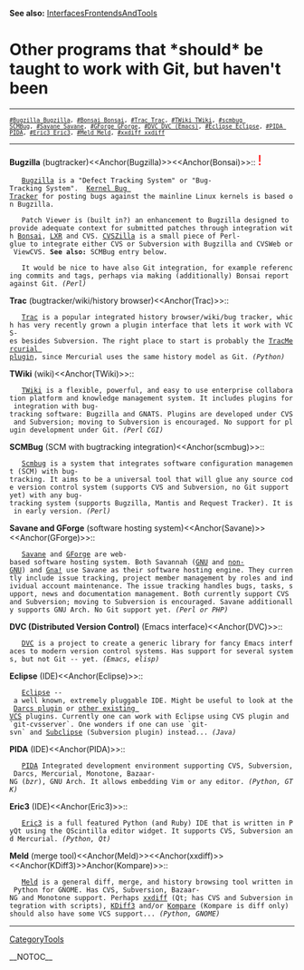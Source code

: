 <b>See also:</b> [[InterfacesFrontendsAndTools]]

= Other programs that *should* be taught to work with Git, but haven't been =

----
 <span style="font-size: smaller">[[#Bugzilla Bugzilla]], [[#Bonsai Bonsai]], [[#Trac Trac]], [[#TWiki TWiki]], [[#scmbug SCMBug]], [[#Savane Savane]], [[#GForge GForge]], [[#DVC DVC (Emacs)]], [[#Eclipse Eclipse]], [[#PIDA PIDA]], [[#Eric3 Eric3]], [[#Meld Meld]], [[#xxdiff xxdiff]]</span>
----

<b>Bugzilla</b> (bugtracker)<<Anchor(Bugzilla)>><<Anchor(Bonsai)>>:: <span style="font-size: x-large; color: red">!</span>
    [http://www.bugzilla.org/ Bugzilla] is a "Defect Tracking System" or "Bug-Tracking System".  [http://bugzilla.kernel.org/ Kernel Bug Tracker] for posting bugs against the mainline Linux kernels is based on Bugzilla.

    Patch Viewer is (built in?) an enhancement to Bugzilla designed to provide adequate context for submitted patches through integration with [http://www.mozilla.org/projects/bonsai/ Bonsai], [http://lxr.sourceforge.net/ LXR] and CVS. [http://www.cvszilla.org/ CVSZilla] is a small piece of Perl-glue to integrate either CVS or Subversion with Bugzilla and CVSWeb or ViewCVS. <b>See also:</b> SCMBug entry below.

    It would be nice to have also Git integration, for example referencing commits and tags, perhaps via making (additionally) Bonsai report against Git. <i>(Perl)</i>

<b>Trac</b> (bugtracker/wiki/history browser)<<Anchor(Trac)>>::
    [http://www.edgewall.com/trac/ Trac] is a popular integrated history browser/wiki/bug tracker, which has very recently grown a plugin interface that lets it work with VCS-es besides Subversion. The right place to start is probably the [http://projects.edgewall.com/trac/wiki/TracMercurial [[TracMercurial]] plugin], since Mercurial uses the same history model as Git. <i>(Python)</i>

<b>TWiki</b> (wiki)<<Anchor(TWiki)>>::
    [http://twiki.org/ TWiki] is a flexible, powerful, and easy to use enterprise collaboration platform and knowledge management system. It includes plugins for integration with bug-tracking software: Bugzilla and GNATS. Plugins are developed under CVS and Subversion; moving to Subversion is encouraged. No support for plugin development under Git. <i>(Perl CGI)</i>

<b>SCMBug</b> (SCM with bugtracking integration)<<Anchor(scmbug)>>::
    [http://www.mkgnu.net/?q=scmbug Scmbug] is a system that integrates software configuration management (SCM) with bug-tracking. It aims to be a universal tool that will glue any source code version control system (supports CVS and Subversion, no Git support yet) with any bug-tracking system (supports Bugzilla, Mantis and Request Tracker). It is in early version. <i>(Perl)</i>

<b>Savane and GForge</b> (software hosting system)<<Anchor(Savane)>><<Anchor(GForge)>>::
    [https://gna.org/projects/savane Savane] and [http://gforge.org/ GForge] are web-based software hosting system. Both Savannah ([https://savannah.gnu.org GNU] and [https://savannah.nongnu.org/ non-GNU]) and [https://gna.org Gna!] use Savane as their software hosting engine. They currently include issue tracking, project member management by roles and individual account maintenance. The issue tracking handles bugs, tasks, support, news and documentation management. Both currently support CVS and Subversion; moving to Subversion is encouraged. Savane additionally supports GNU Arch. No Git support yet. <i>(Perl or PHP)</i>

<b>DVC (Distributed Version Control)</b> (Emacs interface)<<Anchor(DVC)>>::
    [http://download.gna.org/dvc/ DVC] is a project to create a generic library for fancy Emacs interfaces to modern version control systems. Has support for several systems, but not Git -- yet. <i>(Emacs, elisp)</i>

<b>Eclipse</b> (IDE)<<Anchor(Eclipse)>>:: 
    [http://www.eclipse.org/ Eclipse] -- a well known, extremely pluggable IDE. Might be useful to look at the [http://eclipsedarcs.org/doku.php Darcs plugin] or [http://www.eclipse.org/community/team.php other existing VCS] plugins. Currently one can work with Eclipse using CVS plugin and `git-cvsserver`. One wonders if one can use `git-svn` and [http://subclipse.tigris.org/ Subclipse] (Subversion plugin) instead... <i>(Java)</i>

<b>PIDA</b> (IDE)<<Anchor(PIDA)>>::
    [http://pida.berlios.de/ PIDA] Integrated development environment supporting CVS, Subversion, Darcs, Mercurial, Monotone, Bazaar-NG (<i>bzr</i>), GNU Arch. It allows embedding Vim or any editor. <i>(Python, GTK)</i>

<b>Eric3</b> (IDE)<<Anchor(Eric3)>>::
    [http://www.die-offenbachs.de/detlev/eric3.html Eric3] is a full featured Python (and Ruby) IDE that is written in PyQt using the QScintilla editor widget. It supports CVS, Subversion and Mercurial. <i>(Python, Qt)</i>

<b>Meld</b> (merge tool)<<Anchor(Meld)>><<Anchor(xxdiff)>><<Anchor(KDiff3)>>Anchor(Kompare)>>::
    [http://meld.sourceforge.net/ Meld] is a general diff, merge, and history browsing tool written in Python for GNOME. Has CVS, Subversion, Bazaar-NG and Monotone support. Perhaps [http://furius.ca/xxdiff/ xxdiff] (Qt; has CVS and Subversion integration with scripts), [http://kdiff3.sourceforge.net/ KDiff3] and/or [http://www.caffeinated.me.uk/kompare/ Kompare] (Kompare is diff only) should also have some VCS support... <i>(Python, GNOME)</i>

----
[[CategoryTools]]

__NOTOC__